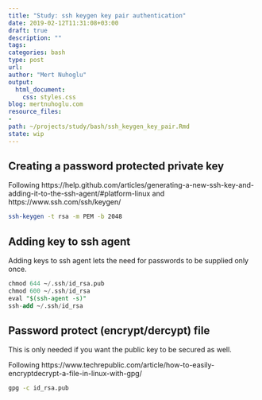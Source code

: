 ```yaml
---
title: "Study: ssh keygen key pair authentication"
date: 2019-02-12T11:31:08+03:00 
draft: true
description: ""
tags:
categories: bash
type: post
url:
author: "Mert Nuhoglu"
output:
  html_document:
    css: styles.css
blog: mertnuhoglu.com
resource_files:
- 
path: ~/projects/study/bash/ssh_keygen_key_pair.Rmd
state: wip
---
```


## Creating a password protected private key 

Following https://help.github.com/articles/generating-a-new-ssh-key-and-adding-it-to-the-ssh-agent/#platform-linux and https://www.ssh.com/ssh/keygen/

``` bash
ssh-keygen -t rsa -m PEM -b 2048
``` 

## Adding key to ssh agent

Adding keys to ssh agent lets the need for passwords to be supplied only once.

``` sql
chmod 644 ~/.ssh/id_rsa.pub
chmod 600 ~/.ssh/id_rsa
eval "$(ssh-agent -s)"
ssh-add ~/.ssh/id_rsa
``` 

## Password protect (encrypt/dercypt) file

This is only needed if you want the public key to be secured as well.

Following https://www.techrepublic.com/article/how-to-easily-encryptdecrypt-a-file-in-linux-with-gpg/

``` bash
gpg -c id_rsa.pub
``` 


